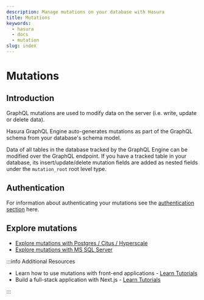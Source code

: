 ```yaml
---
description: Manage mutations on your database with Hasura
title: Mutations
keywords:
  - hasura
  - docs
  - mutation
slug: index
---
```



# <Mutations /> Mutations

## Introduction

GraphQL mutations are used to modify data on the server (i.e. write, update or delete data).

Hasura GraphQL Engine auto-generates mutations as part of the GraphQL schema from your database's schema model.

Data of all tables in the database tracked by the GraphQL Engine can be modified over the GraphQL endpoint. If you have
a tracked table in your database, its insert/update/delete mutation fields are added as nested fields under the
`mutation_root` root level type.

## Authentication

For information about authenticating your mutations see the [authentication section](/auth/authentication/index.mdx)
here.

## Explore mutations

- [Explore mutations with Postgres / Citus / Hyperscale](/mutations/postgres/index.mdx)
- [Explore mutations with MS SQL Server](/mutations/ms-sql-server/index.mdx)

:::info Additional Resources

- Learn how to use mutations with front-end applications -
  [Learn Tutorials](https://hasura.io/learn/#front-end-tutorials)
- Build a full-stack application with Next.js - [Learn Tutorials](https://hasura.io/learn/#front-end-tutorials)

:::
